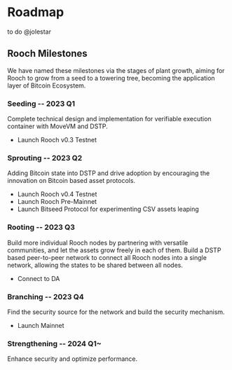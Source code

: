 # Roadmap


to do @jolestar

## Rooch Milestones

We have named these milestones via the stages of plant growth, aiming for Rooch to grow from a seed to a towering tree, becoming the application layer of Bitcoin Ecosystem.

### Seeding -- 2023 Q1

Complete technical design and implementation for verifiable execution container with MoveVM and DSTP.
* Launch Rooch v0.3 Testnet

### Sprouting -- 2023 Q2

Adding Bitcoin state into DSTP and drive adoption by encouraging the innovation on Bitcoin based asset protocols.
* Launch Rooch v0.4 Testnet
* Launch Rooch Pre-Mainnet
* Launch Bitseed Protocol for experimenting CSV assets leaping

### Rooting -- 2023 Q3

Build more individual Rooch nodes by partnering with versatile communities, and let the assets grow freely in each of them. Build a DSTP based peer-to-peer network to connect all Rooch nodes into a single network, allowing the states to be shared between all nodes.

* Connect to DA

### Branching -- 2023 Q4

Find the security source for the network and build the security mechanism.
* Launch Mainnet

### Strengthening -- 2024 Q1~

Enhance security and optimize performance. 
